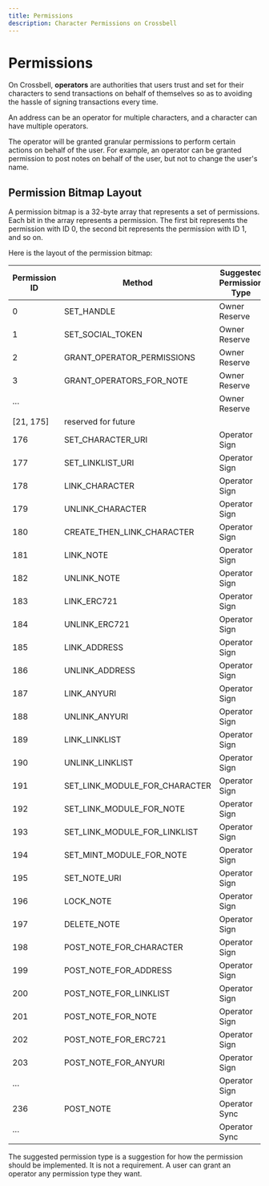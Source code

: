 ```yaml
---
title: Permissions
description: Character Permissions on Crossbell
---
```


# Permissions

On Crossbell, **operators** are authorities that users trust and set for their characters to send transactions on behalf of themselves so as to avoiding the hassle of signing transactions every time.

An address can be an operator for multiple characters, and a character can have multiple operators.

The operator will be granted granular permissions to perform certain actions on behalf of the user. For example, an operator can be granted permission to post notes on behalf of the user, but not to change the user's name.

## Permission Bitmap Layout

A permission bitmap is a 32-byte array that represents a set of permissions. Each bit in the array represents a permission. The first bit represents the permission with ID 0, the second bit represents the permission with ID 1, and so on.

Here is the layout of the permission bitmap:

| Permission ID | Method                        | Suggested Permission Type |
|---------------|-------------------------------|---------------------------|
| 0             | SET_HANDLE                    | Owner Reserve             |
| 1             | SET_SOCIAL_TOKEN              | Owner Reserve             |
| 2             | GRANT_OPERATOR_PERMISSIONS    | Owner Reserve             |
| 3             | GRANT_OPERATORS_FOR_NOTE      | Owner Reserve             |
| ···           |                               | Owner Reserve             |
|  [21, 175]    | reserved for future           |                           |
| 176           | SET_CHARACTER_URI             | Operator Sign             |
| 177           | SET_LINKLIST_URI              | Operator Sign             |
| 178           | LINK_CHARACTER                | Operator Sign             |
| 179           | UNLINK_CHARACTER              | Operator Sign             |
| 180           | CREATE_THEN_LINK_CHARACTER    | Operator Sign             |
| 181           | LINK_NOTE                     | Operator Sign             |
| 182           | UNLINK_NOTE                   | Operator Sign             |
| 183           | LINK_ERC721                   | Operator Sign             |
| 184           | UNLINK_ERC721                 | Operator Sign             |
| 185           | LINK_ADDRESS                  | Operator Sign             |
| 186           | UNLINK_ADDRESS                | Operator Sign             |
| 187           | LINK_ANYURI                  | Operator Sign             |
| 188           | UNLINK_ANYURI                | Operator Sign             |
| 189           | LINK_LINKLIST                | Operator Sign             |
| 190           | UNLINK_LINKLIST              | Operator Sign             |
| 191           | SET_LINK_MODULE_FOR_CHARACTER | Operator Sign             |
| 192           | SET_LINK_MODULE_FOR_NOTE      | Operator Sign             |
| 193           | SET_LINK_MODULE_FOR_LINKLIST | Operator Sign             |
| 194           | SET_MINT_MODULE_FOR_NOTE      | Operator Sign             |
| 195           | SET_NOTE_URI                  | Operator Sign             |
| 196           | LOCK_NOTE                     | Operator Sign             |
| 197           | DELETE_NOTE                   | Operator Sign             |
| 198           | POST_NOTE_FOR_CHARACTER       | Operator Sign             |
| 199           | POST_NOTE_FOR_ADDRESS         | Operator Sign             |
| 200           | POST_NOTE_FOR_LINKLIST       | Operator Sign             |
| 201           | POST_NOTE_FOR_NOTE            | Operator Sign             |
| 202           | POST_NOTE_FOR_ERC721          | Operator Sign             |
| 203           | POST_NOTE_FOR_ANYURI         | Operator Sign             |
| ···           |                               | Operator Sign             |
| 236           | POST_NOTE                     | Operator Sync             |
| ···           |                               | Operator Sync             |


<Callout>
The suggested permission type is a suggestion for how the permission should be implemented. It is not a requirement. A user can grant an operator any permission type they want.
</Callout>
